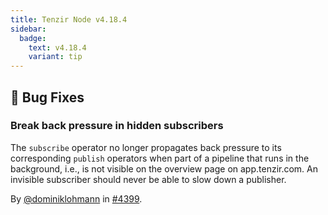 ```yaml
---
title: Tenzir Node v4.18.4
sidebar:
  badge:
    text: v4.18.4
    variant: tip
---
```


## 🐛 Bug Fixes

### Break back pressure in hidden subscribers

The `subscribe` operator no longer propagates back pressure to its corresponding
`publish` operators when part of a pipeline that runs in the background, i.e.,
is not visible on the overview page on app.tenzir.com. An invisible subscriber
should never be able to slow down a publisher.

By [@dominiklohmann](https://github.com/dominiklohmann) in [#4399](https://github.com/tenzir/tenzir/pull/4399).
